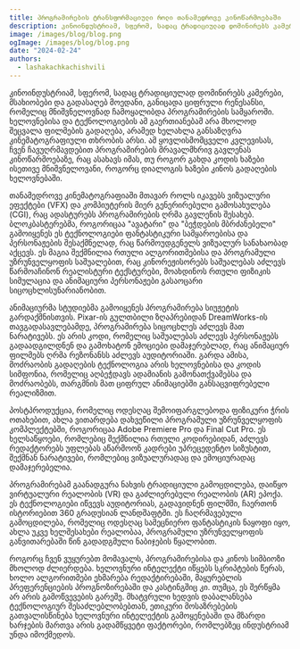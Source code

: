```yaml
---
title: პროგრამირების ტრანსფორმაციული როლი თანამედროვე კინოწარმოებაში
description: კინოინდუსტრიამ, სფერომ, სადაც ტრადიციულად დომინირებს კამერები, მსახიობები და გადასაღებ მოედანი, განიცადა ციფრული რენესანსი, რომელიც მნიშვნელოვნად ჩამოყალიბდა პროგრამირების სამყაროში.
image: /images/blog/blog.png
ogImage: /images/blog/blog.png
date: "2024-02-24"
authors:
  - lashakachkachishvili
---
```


კინოინდუსტრიამ, სფერომ, სადაც ტრადიციულად დომინირებს კამერები, მსახიობები და გადასაღებ მოედანი, განიცადა ციფრული რენესანსი, რომელიც მნიშვნელოვნად ჩამოყალიბდა პროგრამირების სამყაროში. ხელოვნებისა და ტექნოლოგიების ამ გაერთიანებამ არა მხოლოდ შეცვალა ფილმების გადაღება, არამედ ხელახლა განსაზღვრა კინემატოგრაფიული თხრობის არსი. ამ ყოვლისმომცველი კვლევისას, ჩვენ ჩავუღრმავდებით პროგრამირების მრავალმხრივ გავლენას კინოწარმოებაზე, რაც ასახავს იმას, თუ როგორ გახდა კოდის ხაზები ისეთივე მნიშვნელოვანი, როგორც დიალოგის ხაზები კინოს გადაღების ხელოვნებაში.

თანამედროვე კინემატოგრაფიაში მთავარ როლს იკავებს ვიზუალური ეფექტები (VFX) და კომპიუტერის მიერ გენერირებული გამოსახულება (CGI), რაც ადასტურებს პროგრამირების ღრმა გავლენის შესახებ. ბლოკბასტერებმა, როგორიცაა "ავატარი" და "ბეჭდების მბრძანებელი" გამოიყენეს ეს ტექნოლოგიები ფანტასტიკური სამყაროებისა და პერსონაჟების შესაქმნელად, რაც წარმოუდგენელს ვიზუალურ სანახაობად აქცევს. ეს მაგია შექმნილია რთული ალგორითმებისა და პროგრამული უზრუნველყოფის საშუალებით, რაც კინორეჟისორებს საშუალებას აძლევს წარმოაჩინონ რეალისტური ტექსტურები, მოახდინოს რთული ფიზიკის სიმულაცია და ანიმაციური პერსონაჟები გასაოცარი სიცოცხლისუნარიანობით.

ანიმაციურმა სტუდიებმა გამოიყენეს პროგრამირება სიუჟეტის გარდაქმნისთვის. Pixar-ის გულთბილი ზღაპრებიდან DreamWorks-ის თავგადასავლებამდე, პროგრამირება სიცოცხლეს აძლევს მათ ნარატივებს. ეს არის კოდი, რომელიც საშუალებას აძლევს პერსონაჟებს გადაადგილდნენ და გამოხატონ ემოციები დამაჯერებლად, რაც ანიმაციურ ფილმებს ღრმა რეზონანსს აძლევს აუდიტორიაში. გარდა ამისა, მოძრაობის გადაღების ტექნოლოგია არის ხელოვნებისა და კოდის სიმფონია, რომელიც აღბეჭდავს ადამიანის გამონათქვამებსა და მოძრაობებს, თარგმნის მათ ციფრულ ანიმაციებში განსაცვიფრებელი რეალიზმით.

პოსტპროდუქცია, რომელიც ოდესღაც შემოიფარგლებოდა ფიზიკური ჭრის ოთახებით, ახლა ვითარდება დახვეწილი პროგრამული უზრუნველყოფის კომპლექტებში, როგორიცაა Adobe Premiere Pro და Final Cut Pro. ეს ხელსაწყოები, რომლებიც შექმნილია რთული კოდირებიდან, აძლევს რედაქტორებს უფლებას აწარმოონ კადრები უპრეცედენტო სიზუსტით, შექმნან ნარატივები, რომლებიც ვიზუალურადაც და ემოციურადაც დამაჯერებელია.

პროგრამირებამ გაანადგურა ნახვის ტრადიციული გამოცდილება, დაიწყო ვირტუალური რეალობის (VR) და გაძლიერებული რეალობის (AR) ეპოქა. ეს ტექნოლოგიები იწვევს აუდიტორიას, გადავიდნენ ფილმში, ჩაერთონ ისტორიებით 360 გრადუსიან ლანდშაფტში. ეს ჩაღრმავებული გამოცდილება, რომელიც ოდესღაც სამეცნიერო ფანტასტიკის ნაყოფი იყო, ახლა უკვე ხელშესახები რეალობაა, პროგრამული უზრუნველყოფის განვითარებაში წინ გადადგმული ნაბიჯების წყალობით.

როგორც ჩვენ ვუყურებთ მომავალს, პროგრამირებისა და კინოს სიმბიოზი მხოლოდ ძლიერდება. ხელოვნური ინტელექტი იწყებს სკრიპტების წერას, ხოლო ალგორითმები ეხმარება რედაქტირებაში, მაყურებლის პრეფერენციების პროგნოზირებაში და კასტინგშიც კი. თუმცა, ეს შერწყმა არ არის გამოწვევების გარეშე. მხატვრული ხედვის დაბალანსება ტექნოლოგიურ შესაძლებლობებთან, ეთიკური მოსაზრებების გათვალისწინება ხელოვნური ინტელექტის გამოყენებაში და მზარდი ხარჯების მართვა არის გადამწყვეტი ფაქტორები, რომლებზეც ინდუსტრიამ უნდა იმოქმედოს.




<PreRegistrationForm 
    formTitle="დაინტერესდით? 🤔 გაიარეთ კონსულტაცია 🔥"
    formDescription="თუ გსურთ თქვენმა შვილმა დაიწყოს პროგრამირების სწავლა, დაგვიტოვეთ თქვენი მონაცემები და ჩვენი წარმომადგენელი დაგიკავშირდებათ." 
/>